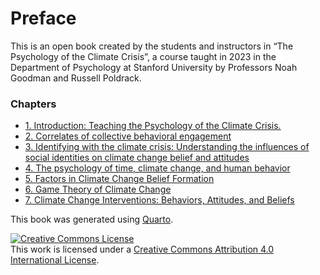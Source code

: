 # Preface {.unnumbered}

This is an open book created by the students and instructors in "The Psychology of the Climate Crisis", a course taught in 2023 in the Department of Psychology at Stanford University by Professors Noah Goodman and Russell Poldrack.

### Chapters

- [1.  Introduction: Teaching the Psychology of the Climate Crisis.](chapters/psychology-climate-change.md)
- [2.  Correlates of collective behavioral engagement](chapters/behavior_change.md)
- [3.  Identifying with the climate crisis: Understanding the influences of social identities on climate change belief and attitudes](chapters/social_identity.md)
- [4.  The psychology of time, climate change, and human behavior](chapters/time.md)
- [5.  Factors in Climate Change Belief Formation](chapters/motivated_reasoning_misinformation.md)
- [6.  Game Theory of Climate Change](chapters/game_theory.md)
- [7.  Climate Change Interventions: Behaviors, Attitudes, and Beliefs](chapters/behavior_change.md)


This book was generated using [Quarto](https://quarto.org).

<a rel="license" href="http://creativecommons.org/licenses/by/4.0/"><img alt="Creative Commons License" style="border-width:0" src="https://i.creativecommons.org/l/by/4.0/88x31.png" /></a><br />This work is licensed under a <a rel="license" href="http://creativecommons.org/licenses/by/4.0/">Creative Commons Attribution 4.0 International License</a>.
